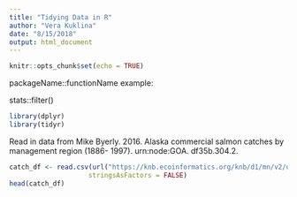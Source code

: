 ```yaml
---
title: "Tidying Data in R"
author: "Vera Kuklina"
date: "8/15/2018"
output: html_document
---
```


```r
knitr::opts_chunk$set(echo = TRUE)
```



packageName::functionName
example:

stats::filter()

```r
library(dplyr)
library(tidyr)
```
Read in data from Mike Byerly. 2016. Alaska commercial salmon catches by management region (1886- 1997). urn:node:GOA. df35b.304.2.


```r
catch_df <- read.csv(url("https://knb.ecoinformatics.org/knb/d1/mn/v2/object/df35b.302.1", method = "libcurl"),
                    stringsAsFactors = FALSE)
head(catch_df)
```
